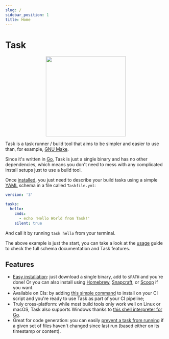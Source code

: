 ```yaml
---
slug: /
sidebar_position: 1
title: Home
---
```


# Task

<div align="center">
  <img id="logo" src="img/logo.svg" height="250px" width="250px" />
</div>

Task is a task runner / build tool that aims to be simpler and easier to use
than, for example, [GNU Make][make].

Since it's written in [Go][go], Task is just a single binary and has no other
dependencies, which means you don't need to mess with any complicated install
setups just to use a build tool.

Once [installed](installation.mdx), you just need to describe your build tasks
using a simple [YAML][yaml] schema in a file called `Taskfile.yml`:

```yaml title="Taskfile.yml"
version: '3'

tasks:
  hello:
    cmds:
      - echo 'Hello World from Task!'
    silent: true
```

And call it by running `task hello` from your terminal.

The above example is just the start, you can take a look at the [usage](/usage)
guide to check the full schema documentation and Task features.

## Features

- [Easy installation](installation.mdx): just download a single binary, add to
  `$PATH` and you're done! Or you can also install using [Homebrew][homebrew],
  [Snapcraft][snapcraft], or [Scoop][scoop] if you want.
- Available on CIs: by adding
  [this simple command](installation.mdx#install-script) to install on your CI
  script and you're ready to use Task as part of your CI pipeline;
- Truly cross-platform: while most build tools only work well on Linux or macOS,
  Task also supports Windows thanks to [this shell interpreter for Go][sh].
- Great for code generation: you can easily
  [prevent a task from running](/usage#prevent-unnecessary-work) if a given set
  of files haven't changed since last run (based either on its timestamp or
  content).

<!-- prettier-ignore-start -->
[make]: https://www.gnu.org/software/make/
[go]: https://go.dev/
[yaml]: http://yaml.org/
[homebrew]: https://brew.sh/
[snapcraft]: https://snapcraft.io/
[scoop]: https://scoop.sh/
[sh]: https://github.com/mvdan/sh
<!-- prettier-ignore-end -->
